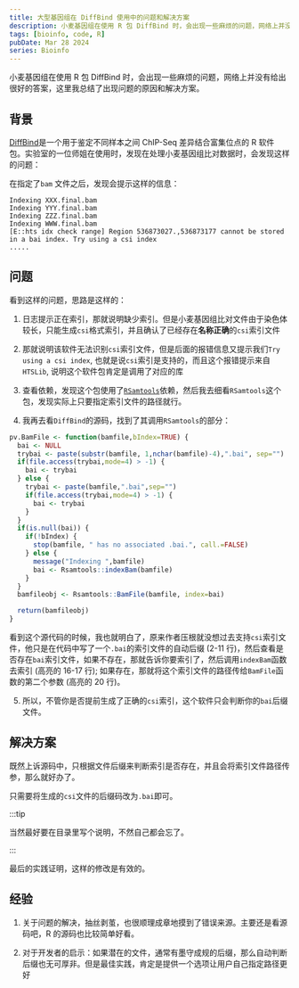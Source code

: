 ```yaml
---
title: 大型基因组在 DiffBind 使用中的问题和解决方案
description: 小麦基因组在使用 R 包 DiffBind 时，会出现一些麻烦的问题，网络上并没有给出很好的答案，这里我总结了出现问题的原因和解决方案。
tags: [bioinfo, code, R]
pubDate: Mar 28 2024
series: Bioinfo
---
```




小麦基因组在使用 R 包 DiffBind 时，会出现一些麻烦的问题，网络上并没有给出很好的答案，这里我总结了出现问题的原因和解决方案。

## 背景

[DiffBind](https://bioconductor.org/packages/DiffBind/)是一个用于鉴定不同样本之间 ChIP-Seq 差异结合富集位点的 R 软件包。实验室的一位师姐在使用时，发现在处理小麦基因组比对数据时，会发现这样的问题：

在指定了`bam` 文件之后，发现会提示这样的信息：

```shell
Indexing XXX.final.bam
Indexing YYY.final.bam
Indexing ZZZ.final.bam
Indexing WWW.final.bam
[E::hts idx check range] Region 536873027.,536873177 cannot be stored in a bai index. Try using a csi index
.....
```

## 问题

看到这样的问题，思路是这样的：

1. 日志提示正在索引，那就说明缺少索引。但是小麦基因组比对文件由于染色体较长，只能生成`csi`格式索引，并且确认了已经存在**名称正确**的`csi`索引文件

2. 那就说明该软件无法识别`csi`索引文件，但是后面的报错信息又提示我们`Try using a csi index`, 也就是说`csi`索引是支持的，而且这个报错提示来自`HTSLib`, 说明这个软件包肯定是调用了对应的库

3. 查看依赖，发现这个包使用了[`RSamtools`](https://bioconductor.org/packages/release/bioc/html/Rsamtools.html)依赖，然后我去细看`RSamtools`这个包，发现实际上只要指定索引文件的路径就行。

4. 我再去看`DiffBind`的源码，找到了其调用`RSamtools`的部分：

```r showLineNumbers {16,17,20}
pv.BamFile <- function(bamfile,bIndex=TRUE) {
  bai <- NULL
  trybai <- paste(substr(bamfile, 1,nchar(bamfile)-4),".bai", sep="")
  if(file.access(trybai,mode=4) > -1) {
    bai <- trybai
  } else {
    trybai <- paste(bamfile,".bai",sep="")
    if(file.access(trybai,mode=4) > -1) {
      bai <- trybai
    }
  }
  if(is.null(bai)) {
    if(!bIndex) {
      stop(bamfile, " has no associated .bai.", call.=FALSE)
    } else {
      message("Indexing ",bamfile)
      bai <- Rsamtools::indexBam(bamfile)
    }
  }
  bamfileobj <- Rsamtools::BamFile(bamfile, index=bai)

  return(bamfileobj)
}
```

看到这个源代码的时候，我也就明白了，原来作者压根就没想过去支持`csi`索引文件，他只是在代码中写了一个`.bai`的索引文件的自动后缀 (2-11 行)，然后查看是否存在`bai`索引文件，如果不存在，那就告诉你要索引了，然后调用`indexBam`函数去索引 (高亮的 16-17 行); 如果存在，那就将这个索引文件的路径传给`BamFile`函数的第二个参数 (高亮的 20 行)。

5. 所以，不管你是否提前生成了正确的`csi`索引，这个软件只会判断你的`bai`后缀文件。

## 解决方案

既然上诉源码中，只根据文件后缀来判断索引是否存在，并且会将索引文件路径传参，那么就好办了。

只需要将生成的`csi`文件的后缀码改为`.bai`即可。

:::tip

当然最好要在目录里写个说明，不然自己都会忘了。

:::

最后的实践证明，这样的修改是有效的。


## 经验

1. 关于问题的解决，抽丝剥茧，也很顺理成章地摸到了错误来源。主要还是看源码吧，R 的源码也比较简单好看。

2. 对于开发者的启示：如果潜在的文件，通常有墨守成规的后缀，那么自动判断后缀也无可厚非。但是最佳实践，肯定是提供一个选项让用户自己指定路径更好
